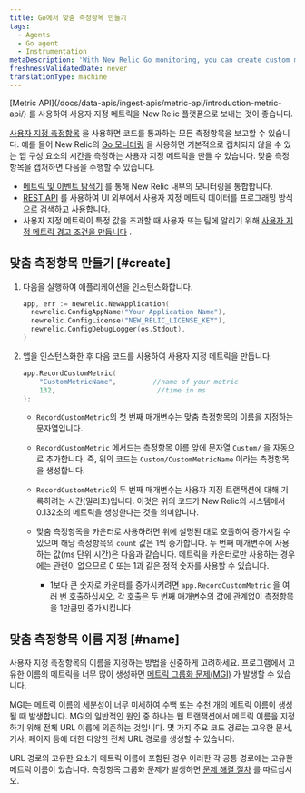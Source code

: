 ```yaml
---
title: Go에서 맞춤 측정항목 만들기
tags:
  - Agents
  - Go agent
  - Instrumentation
metaDescription: 'With New Relic Go monitoring, you can create custom metrics to time a component of your app that may not captured by default.'
freshnessValidatedDate: never
translationType: machine
---
```


<Callout variant="important">
  [Metric API](/docs/data-apis/ingest-apis/metric-api/introduction-metric-api/) 를 사용하여 사용자 지정 메트릭을 New Relic 플랫폼으로 보내는 것이 좋습니다.
</Callout>

[사용자 지정 측정항목](/docs/agents/manage-apm-agents/agent-data/collect-custom-metrics) 을 사용하면 코드를 통과하는 모든 측정항목을 보고할 수 있습니다. 예를 들어 New Relic의 [Go 모니터링](/docs/agents/go-agent/get-started/get-new-relic-go) 을 사용하면 기본적으로 캡처되지 않을 수 있는 앱 구성 요소의 시간을 측정하는 사용자 지정 메트릭을 만들 수 있습니다. 맞춤 측정항목을 캡처하면 다음을 수행할 수 있습니다.

* [메트릭 및 이벤트 탐색기](/docs/query-your-data/explore-query-data/data-explorer/introduction-data-explorer) 를 통해 New Relic 내부의 모니터링을 통합합니다.
* [REST API](/docs/apis/rest-api-v2/requirements/new-relic-rest-api-v2-getting-started) 를 사용하여 UI 외부에서 사용자 지정 메트릭 데이터를 프로그래밍 방식으로 검색하고 사용합니다.
* 사용자 지정 메트릭이 특정 값을 초과할 때 사용자 또는 팀에 알리기 위해 [사용자 지정 메트릭 경고 조건을 만듭니다](/docs/alerts/new-relic-alerts/configuring-alert-policies/define-custom-metrics-alert-condition) .

## 맞춤 측정항목 만들기 [#create]

1. 다음을 실행하여 애플리케이션을 인스턴스화합니다.

   ```go
   app, err := newrelic.NewApplication(
     newrelic.ConfigAppName("Your Application Name"),
     newrelic.ConfigLicense("NEW_RELIC_LICENSE_KEY"),
     newrelic.ConfigDebugLogger(os.Stdout),
   )
   ```

2. 앱을 인스턴스화한 후 다음 코드를 사용하여 사용자 지정 메트릭을 만듭니다.

   ```go
   app.RecordCustomMetric(
       "CustomMetricName",         //name of your metric
       132,                         //time in ms
   );
   ```

   * `RecordCustomMetric`의 첫 번째 매개변수는 맞춤 측정항목의 이름을 지정하는 문자열입니다.

   * `RecordCustomMetric` 메서드는 측정항목 이름 앞에 문자열 `Custom/` 을 자동으로 추가합니다. 즉, 위의 코드는 `Custom/CustomMetricName` 이라는 측정항목을 생성합니다.

   * `RecordCustomMetric`의 두 번째 매개변수는 사용자 지정 트랜잭션에 대해 기록하려는 시간(밀리초)입니다. 이것은 위의 코드가 New Relic의 시스템에서 0.132초의 메트릭을 생성한다는 것을 의미합니다.

   * 맞춤 측정항목을 카운터로 사용하려면 위에 설명된 대로 호출하여 증가시킬 수 있으며 해당 측정항목의 `count` 값은 1씩 증가합니다. 두 번째 매개변수에 사용하는 값(ms 단위 시간)은 다음과 같습니다. 메트릭을 카운터로만 사용하는 경우에는 관련이 없으므로 0 또는 1과 같은 정적 숫자를 사용할 수 있습니다.

     * 1보다 큰 숫자로 카운터를 증가시키려면 `app.RecordCustomMetric` 을 여러 번 호출하십시오. 각 호출은 두 번째 매개변수의 값에 관계없이 측정항목을 1만큼만 증가시킵니다.

## 맞춤 측정항목 이름 지정 [#name]

사용자 지정 측정항목의 이름을 지정하는 방법을 신중하게 고려하세요. 프로그램에서 고유한 이름의 메트릭을 너무 많이 생성하면 [메트릭 그룹화 문제(MGI)](/docs/agents/manage-apm-agents/troubleshooting/metric-grouping-issues) 가 발생할 수 있습니다.

MGI는 메트릭 이름의 세분성이 너무 미세하여 수백 또는 수천 개의 메트릭 이름이 생성될 때 발생합니다. MGI의 일반적인 원인 중 하나는 웹 트랜잭션에서 메트릭 이름을 지정하기 위해 전체 URL 이름에 의존하는 것입니다. 몇 가지 주요 코드 경로는 고유한 문서, 기사, 페이지 등에 대한 다양한 전체 URL 경로를 생성할 수 있습니다.

URL 경로의 고유한 요소가 메트릭 이름에 포함된 경우 이러한 각 공통 경로에는 고유한 메트릭 이름이 있습니다. 측정항목 그룹화 문제가 발생하면 [문제 해결 절차](/docs/agents/manage-apm-agents/troubleshooting/metric-grouping-issues) 를 따르십시오.
